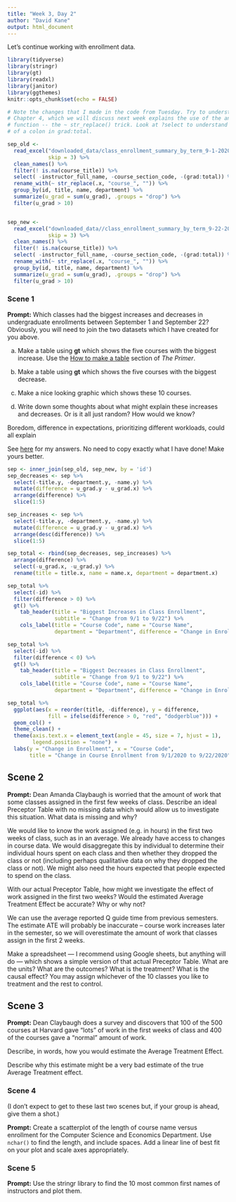 ```yaml
---
title: "Week 3, Day 2"
author: "David Kane"
output: html_document
---
```


Let's continue working with enrollment data.


```r
library(tidyverse)
library(stringr)
library(gt)
library(readxl)
library(janitor)
library(ggthemes)
knitr::opts_chunk$set(echo = FALSE)

# Note the changes that I made in the code from Tuesday. Try to understand them.
# Chapter 4, which we will discuss next week explains the use of the anonymous
# function -- the ~ str_replace() trick. Look at ?select to understand the use
# of a colon in grad:total.

sep_old <- 
  read_excel("downloaded_data/class_enrollment_summary_by_term_9-1-2020.xlsx", 
             skip = 3) %>% 
  clean_names() %>% 
  filter(! is.na(course_title)) %>% 
  select( -instructor_full_name, -course_section_code, -(grad:total)) %>%
  rename_with(~ str_replace(.x, "course_", "")) %>% 
  group_by(id, title, name, department) %>% 
  summarize(u_grad = sum(u_grad), .groups = "drop") %>% 
  filter(u_grad > 10)


sep_new <- 
  read_excel("downloaded_data//class_enrollment_summary_by_term_9-22-2020.xlsx", 
             skip = 3) %>% 
  clean_names() %>% 
  filter(! is.na(course_title)) %>% 
  select( -instructor_full_name, -course_section_code, -(grad:total)) %>%
  rename_with(~ str_replace(.x, "course_", "")) %>% 
  group_by(id, title, name, department) %>% 
  summarize(u_grad = sum(u_grad), .groups = "drop") %>% 
  filter(u_grad > 10)
```

### Scene 1

**Prompt:** Which classes had the biggest increases and decreases in undergraduate enrollments between September 1 and September 22? Obviously, you will need to join the two datasets which I have created for you above.

a) Make a table using **gt** which shows the five courses with the biggest increase. Use the [How to make a table](https://davidkane9.github.io/PPBDS/tools.html#how-to-make-a-table) section of *The Primer*.

b) Make a table using **gt** which shows the five courses with the biggest decrease.

c) Make a nice looking graphic which shows these 10 courses.

d) Write down some thoughts about what might explain these increases and decreases. Or is it all just random? How would we know?

Boredom, difference in expectations, prioritizing different workloads, could all explain

See [here](https://rpubs.com/dkane/week-3) for my answers. No need to copy exactly what I have done! Make yours better.

```r
sep <- inner_join(sep_old, sep_new, by = 'id')
sep_decreases <- sep %>%
  select(-title.y, -department.y, -name.y) %>%
  mutate(difference = u_grad.y - u_grad.x) %>%
  arrange(difference) %>%
  slice(1:5)

sep_increases <- sep %>%
  select(-title.y, -department.y, -name.y) %>%
  mutate(difference = u_grad.y - u_grad.x) %>%
  arrange(desc(difference)) %>%
  slice(1:5)

sep_total <- rbind(sep_decreases, sep_increases) %>%
  arrange(difference) %>%
  select(-u_grad.x, -u_grad.y) %>%
  rename(title = title.x, name = name.x, department = department.x)

sep_total %>%
  select(-id) %>%
  filter(difference > 0) %>%
  gt() %>%
    tab_header(title = "Biggest Increases in Class Enrollment", 
               subtitle = "Change from 9/1 to 9/22") %>%
    cols_label(title = "Course Code", name = "Course Name", 
               department = "Department", difference = "Change in Enrollment")

sep_total %>%
  select(-id) %>%
  filter(difference < 0) %>%
  gt() %>%
    tab_header(title = "Biggest Decreases in Class Enrollment", 
               subtitle = "Change from 9/1 to 9/22") %>%
    cols_label(title = "Course Code", name = "Course Name", 
               department = "Department", difference = "Change in Enrollment")

sep_total %>%
  ggplot(aes(x = reorder(title, -difference), y = difference, 
             fill = ifelse(difference > 0, "red", "dodgerblue"))) +
  geom_col() +
  theme_clean() +
  theme(axis.text.x = element_text(angle = 45, size = 7, hjust = 1), 
        legend.position = "none") +
  labs(y = "Change in Enrollment", x = "Course Code",
       title = "Change in Course Enrollment from 9/1/2020 to 9/22/2020")
```




## Scene 2

**Prompt:** Dean Amanda Claybaugh is worried that the amount of work that some classes assigned in the first few weeks of class. Describe an ideal Preceptor Table with no missing data which would allow us to investigate this situation. What data is missing and why? 

We would like to know the work assigned (e.g. in hours) in the first two weeks of class, such as in an average. We already have access to changes in course data. We would disaggregate this by individual to determine their individual hours spent on each class and then whether they dropped the class or not (including perhaps qualitative data on why they dropped the class or not). We might also need the hours expected that people expected to spend on the class. 

With our actual Preceptor Table, how might we investigate the effect of work assigned in the first two weeks? Would the estimated Average Treatment Effect be accurate? Why or why not?

We can use the average reported Q guide time from previous semesters. The estimate ATE will probably be inaccurate -- course work increases later in the semester, so we will overestimate the amount of work that classes assign in the first 2 weeks. 

Make a spreadsheet --- I recommend using Google sheets, but anything will do --- which shows a simple version of that actual Preceptor Table. What are the units? What are the outcomes? What is the treatment? What is the causal effect? You may assign whichever of the 10 classes you like to treatment and the rest to control.

## Scene 3

**Prompt:** Dean Claybaugh does a survey and discovers that 100 of the 500 courses at Harvard gave "lots" of work in the first weeks of class and 400 of the courses gave a "normal" amount of work.

Describe, in words, how you would estimate the Average Treatment Effect. 

Describe why this estimate might be a very bad estimate of the true Average Treatment effect.

### Scene 4

(I don't expect to get to these last two scenes but, if your group is ahead, give them a shot.)

**Prompt:** Create a scatterplot of the length of course name versus enrollment for the Computer Science and Economics Department. Use `nchar()` to find the length, and include spaces. Add a linear line of best fit on your plot and scale axes appropriately.


### Scene 5

**Prompt:** Use the stringr library to find the 10 most common first names of instructors and plot them. 

